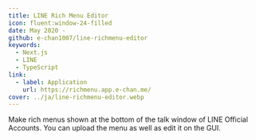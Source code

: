 ```yaml
---
title: LINE Rich Menu Editor
icon: fluent:window-24-filled
date: May 2020 -
github: e-chan1007/line-richmenu-editor
keywords:
  - Next.js
  - LINE
  - TypeScript
link:
  - label: Application
    url: https://richmenu.app.e-chan.me/
cover: ../ja/line-richmenu-editor.webp
---
```


Make rich menus shown at the bottom of the talk window of LINE Official Accounts.
You can upload the menu as well as edit it on the GUI.
